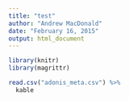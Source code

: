 ```yaml
---
title: "test"
author: "Andrew MacDonald"
date: "February 16, 2015"
output: html_document
---
```


```r
library(knitr)
library(magrittr)

read.csv("adonis_meta.csv") %>%
  kable
```

